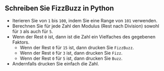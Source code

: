 
## Schreiben Sie FizzBuzz in Python

<FizzBuzzRules />

<FizzBuzzCode />

- Iterieren Sie von `1` bis `100`, indem Sie eine Range von `101` verwenden.
- Berechnen Sie für jede Zahl den Modulus (Rest nach Division) sowohl für `3` als auch für `5`.
- Wenn der Rest `0` ist, dann ist die Zahl ein Vielfaches des gegebenen Faktors.
  - Wenn der Rest `0` für `15` ist, dann drucken Sie `FizzBuzz`.
  - Wenn der Rest `0` für `3` ist, dann drucken Sie `Fizz`.
  - Wenn der Rest `0` für `5` ist, dann drucken Sie `Buzz`.
- Andernfalls drucken Sie einfach die Zahl.